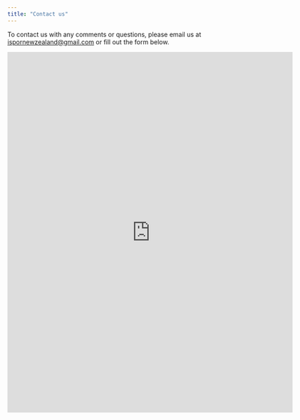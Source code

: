 ```yaml
---
title: "Contact us"
---
```


To contact us with any comments or questions, please email us at <ispornewzealand@gmail.com> or fill out the form below.

<iframe src="https://docs.google.com/forms/d/e/1FAIpQLSdO3uJ5u2I2_mxZ4Wk0qrCfMJ-yhrrnaVq6_eQdsk7SAQWMJA/viewform?embedded=true" width="640" height="809" frameborder="0" marginheight="0" marginwidth="0">Loading…</iframe>
